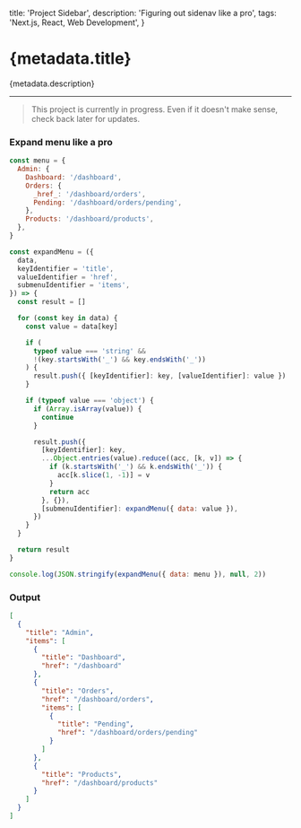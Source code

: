   title: 'Project Sidebar',
  description: 'Figuring out sidenav like a pro',
  tags: 'Next.js, React, Web Development',
}

# {metadata.title}

{metadata.description}

---

> This project is currently in progress. Even if it doesn't make sense, check back later for updates.

### Expand menu like a pro

```js
const menu = {
  Admin: {
    Dashboard: '/dashboard',
    Orders: {
      _href_: '/dashboard/orders',
      Pending: '/dashboard/orders/pending',
    },
    Products: '/dashboard/products',
  },
}

const expandMenu = ({
  data,
  keyIdentifier = 'title',
  valueIdentifier = 'href',
  submenuIdentifier = 'items',
}) => {
  const result = []

  for (const key in data) {
    const value = data[key]

    if (
      typeof value === 'string' &&
      !(key.startsWith('_') && key.endsWith('_'))
    ) {
      result.push({ [keyIdentifier]: key, [valueIdentifier]: value })
    }

    if (typeof value === 'object') {
      if (Array.isArray(value)) {
        continue
      }

      result.push({
        [keyIdentifier]: key,
        ...Object.entries(value).reduce((acc, [k, v]) => {
          if (k.startsWith('_') && k.endsWith('_')) {
            acc[k.slice(1, -1)] = v
          }
          return acc
        }, {}),
        [submenuIdentifier]: expandMenu({ data: value }),
      })
    }
  }

  return result
}

console.log(JSON.stringify(expandMenu({ data: menu }), null, 2))
```

### Output

```json
[
  {
    "title": "Admin",
    "items": [
      {
        "title": "Dashboard",
        "href": "/dashboard"
      },
      {
        "title": "Orders",
        "href": "/dashboard/orders",
        "items": [
          {
            "title": "Pending",
            "href": "/dashboard/orders/pending"
          }
        ]
      },
      {
        "title": "Products",
        "href": "/dashboard/products"
      }
    ]
  }
]
```
